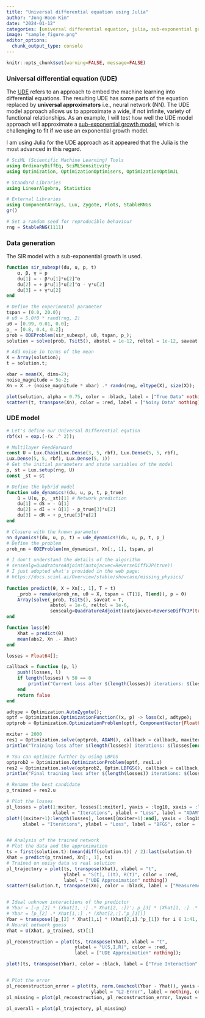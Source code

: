 ```yaml
---
title: "Universal differential equation using Julia"
author: "Jong-Hoon Kim"
date: "2024-01-12"
categories: [universal differential equation, julia, sub-exponential growth]
image: "sample_figure.png"
editor_options: 
  chunk_output_type: console
---
```


```r
knitr::opts_chunk$set(warning=FALSE, message=FALSE) 
```

### Universal differential equation (UDE)

The [UDE](https://docs.sciml.ai/Overview/stable/showcase/missing_physics/) 
refers to an approach to embed the machine learning into differential equations.
The resulting UDE has some parts of the equation replaced by
 __universal approximators__ i.e., neural network (NN). The UDE model approach 
 allows us to approximate a wide, if not infinite, variety of functional 
 relationships. As an example, I will test how well the UDE model approach will
 approximate a [sub-exponential growth model](https://www.jonghoonk.com/posts/sub-exponential-growth/index.html), 
 which is challenging to fit if we use an exponential growth model.  

I am using Julia for the UDE approach as it appeared that the Julia is the 
most advanced in this regard.  
```julia
# SciML (Scientific Machine Learning) Tools
using OrdinaryDiffEq, SciMLSensitivity
using Optimization, OptimizationOptimisers, OptimizationOptimJL

# Standard Libraries
using LinearAlgebra, Statistics

# External Libraries
using ComponentArrays, Lux, Zygote, Plots, StableRNGs
gr()

# Set a random seed for reproducible behaviour
rng = StableRNG(1111)
```

### Data generation

The SIR model with a sub-exponential growth is used.  

```julia
function sir_subexp!(du, u, p, t)
    α, β, γ = p 
    du[1] = - β*u[1]*u[2]^α
    du[2] = + β*u[1]*u[2]^α - γ*u[2]
    du[3] = + γ*u[2]
end

# Define the experimental parameter
tspan = (0.0, 20.0);
# u0 = 5.0f0 * rand(rng, 2)
u0 = [0.99, 0.01, 0.0];
p_ = [0.8, 0.4, 0.2];
prob = ODEProblem(sir_subexp!, u0, tspan, p_);
solution = solve(prob, Tsit5(), abstol = 1e-12, reltol = 1e-12, saveat = 1.0);

# Add noise in terms of the mean
X = Array(solution);
t = solution.t;

xbar = mean(X, dims=2);   
noise_magnitude = 5e-2;
Xn = X .+ (noise_magnitude * xbar) .* randn(rng, eltype(X), size(X));

plot(solution, alpha = 0.75, color = :black, label = ["True Data" nothing]);
scatter!(t, transpose(Xn), color = :red, label = ["Noisy Data" nothing])
```

### UDE model
```julia
# Let's define our Universal Differential eqution
rbf(x) = exp.(-(x .^ 2));

# Multilayer FeedForward
const U = Lux.Chain(Lux.Dense(3, 5, rbf), Lux.Dense(5, 5, rbf), 
Lux.Dense(5, 5, rbf), Lux.Dense(5, 1))
# Get the initial parameters and state variables of the model
p, st = Lux.setup(rng, U)
const _st = st

# Define the hybrid model
function ude_dynamics!(du, u, p, t, p_true)
    û = U(u, p, _st)[1] # Network prediction
    du[1] = dS = - û[1]
    du[2] = dI = + û[1] - p_true[3]*u[2] 
    du[3] = dR = + p_true[3]*u[2] 
end

# Closure with the known parameter
nn_dynamics!(du, u, p, t) = ude_dynamics!(du, u, p, t, p_)
# Define the problem
prob_nn = ODEProblem(nn_dynamics!, Xn[:, 1], tspan, p)

# I don't understand the details of the algorithm
# sensealg=QuadratureAdjoint(autojacvec=ReverseDiffVJP(true))
# I just adopted what's provided in the web page: 
# https://docs.sciml.ai/Overview/stable/showcase/missing_physics/
    
function predict(θ, X = Xn[:, 1], T = t)
    _prob = remake(prob_nn, u0 = X, tspan = (T[1], T[end]), p = θ)
    Array(solve(_prob, Tsit5(), saveat = T,
                abstol = 1e-6, reltol = 1e-6,
                sensealg=QuadratureAdjoint(autojacvec=ReverseDiffVJP(true))))
end

function loss(θ)
    Xhat = predict(θ)
    mean(abs2, Xn .- Xhat)
end

losses = Float64[];

callback = function (p, l)
    push!(losses, l)
    if length(losses) % 50 == 0
        println("Current loss after $(length(losses)) iterations: $(losses[end])")
    end
    return false
end

adtype = Optimization.AutoZygote();
optf = Optimization.OptimizationFunction((x, p) -> loss(x), adtype);
optprob = Optimization.OptimizationProblem(optf, ComponentVector{Float64}(p));

mxiter = 2000
res1 = Optimization.solve(optprob, ADAM(), callback = callback, maxiters = mxiter);
println("Training loss after $(length(losses)) iterations: $(losses[end])")

# You can optimize further by using LBFGS
optprob2 = Optimization.OptimizationProblem(optf, res1.u)
res2 = Optimization.solve(optprob2, Optim.LBFGS(), callback = callback, maxiters = 1000);
println("Final training loss after $(length(losses)) iterations: $(losses[end])")

# Rename the best candidate
p_trained = res2.u

# Plot the losses
pl_losses = plot(1:mxiter, losses[1:mxiter], yaxis = :log10, xaxis = :log10,
                 xlabel = "Iterations", ylabel = "Loss", label = "ADAM", color = :blue)
plot!((mxiter+1):length(losses), losses[(mxiter+1):end], yaxis = :log10, xaxis = :log10,
      xlabel = "Iterations", ylabel = "Loss", label = "BFGS", color = :red)


## Analysis of the trained network
# Plot the data and the approximation
ts = first(solution.t):(mean(diff(solution.t)) / 2):last(solution.t)
Xhat = predict(p_trained, Xn[:, 1], ts)
# Trained on noisy data vs real solution
pl_trajectory = plot(ts, transpose(Xhat), xlabel = "t", 
                     ylabel = "S(t), I(t), R(t)", color = :red,
                     label = ["UDE Approximation" nothing])
scatter!(solution.t, transpose(Xn), color = :black, label = ["Measurements" nothing])


# Ideal unknown interactions of the predictor
# Ybar = [-p_[2] * (Xhat[1, :] .* Xhat[2, :])'; p_[3] * (Xhat[1, :] .* Xhat[2, :])']
# Ybar = [p_[2] .* Xhat[1,:] .* (Xhat[2,:].^p_[1])]
Ybar = transpose([p_[2] * Xhat[1,i] * (Xhat[2,i].^p_[1]) for i ∈ 1:41, j ∈ 1:1])
# Neural network guess
Yhat = U(Xhat, p_trained, st)[1]

pl_reconstruction = plot(ts, transpose(Yhat), xlabel = "t", 
                         ylabel = "U(S,I,R)", color = :red,
                         label = ["UDE Approximation" nothing]);

plot!(ts, transpose(Ybar), color = :black, label = ["True Interaction" nothing])


# Plot the error
pl_reconstruction_error = plot(ts, norm.(eachcol(Ybar - Yhat)), yaxis = :log, xlabel = "t",
                               ylabel = "L2-Error", label = nothing, color = :red);
pl_missing = plot(pl_reconstruction, pl_reconstruction_error, layout = (2, 1));

pl_overall = plot(pl_trajectory, pl_missing)

```
